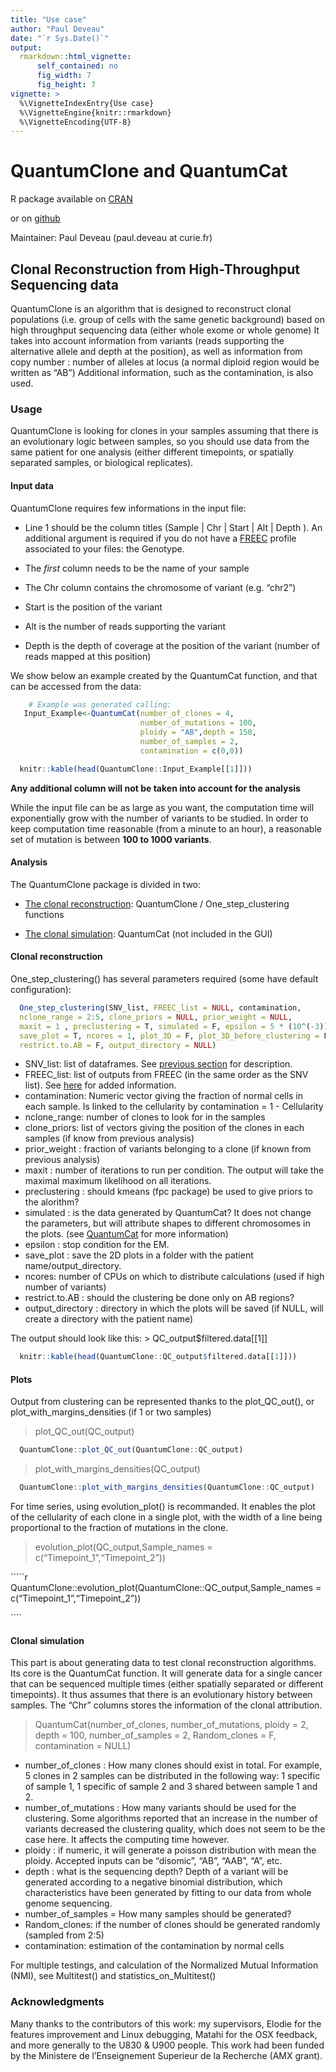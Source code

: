 ```yaml
---
title: "Use case"
author: "Paul Deveau"
date: "`r Sys.Date()`"
output: 
  rmarkdown::html_vignette:
      self_contained: no
      fig_width: 7
      fig_height: 7
vignette: >
  %\VignetteIndexEntry{Use case}
  %\VignetteEngine{knitr::rmarkdown}
  %\VignetteEncoding{UTF-8}
---
```


# QuantumClone and QuantumCat

R package available on [CRAN](http://cran.r-project.org/web/packages/QuantumClone/index.html)

or on [github](https://github.com/DeveauP/QuantumClone)

Maintainer: Paul Deveau (paul.deveau at curie.fr)

## Clonal Reconstruction from High-Throughput Sequencing data

QuantumClone is an algorithm that is designed to reconstruct clonal populations (i.e. group of cells with the same genetic background) based on high throughput sequencing data (either whole exome or whole genome)
It takes into account information from variants (reads supporting the alternative allele and depth at the position), as well as information from copy number : number of alleles at locus (a normal diploid region would be written as "AB")
Additional information, such as the contamination, is also used.


### <a name="UA"></a>  Usage
QuantumClone is looking for clones in your samples assuming that there is an evolutionary logic between samples, so you should use data from the same patient for one analysis (either different timepoints, or spatially separated samples, or biological replicates).


#### Input data
QuantumClone requires few informations in the input file:
<a name="SNVD"></a>

* Line 1 should be the column titles (Sample | Chr | Start | Alt | Depth ). An additional argument is required if you do not have a [FREEC](http://bioinfo-out.curie.fr/projects/freec/) profile associated to your files: the Genotype.

* The *first* column needs to be the name of your sample

* The Chr column contains the chromosome of variant (e.g. "chr2")

* Start is the position of the variant

* Alt is the number of reads supporting the variant

* Depth is the depth of coverage at the position of the variant (number of reads mapped at this position)

We show below an example created by  the QuantumCat function, and that can be accessed from the data:
````r
    # Example was generated calling:
   Input_Example<-QuantumCat(number_of_clones = 4,
                             number_of_mutations = 100,
                             ploidy = "AB",depth = 150,
                             number_of_samples = 2,
                             contamination = c(0,0))
````
````r
  knitr::kable(head(QuantumClone::Input_Example[[1]]))
````


**Any additional column will not be taken into account for the analysis**


While the input file can be as large as you want, the computation time will exponentially grow with the number of variants to be studied. In order to keep computation time reasonable (from a minute to an hour), a reasonable set of mutation is between **100 to 1000 variants**.


#### Analysis
The QuantumClone package is divided in two:

* [The clonal reconstruction](#CR): QuantumClone / One_step_clustering functions

* [The clonal simulation](#CS): QuantumCat (not included in the GUI)

#### <a name="CR"></a> Clonal reconstruction
One_step_clustering() has several parameters required (some have default configuration):
````r
  One_step_clustering(SNV_list, FREEC_list = NULL, contamination,
  nclone_range = 2:5, clone_priors = NULL, prior_weight = NULL,
  maxit = 1 , preclustering = T, simulated = F, epsilon = 5 * (10^(-3)),
  save_plot = T, ncores = 1, plot_3D = F, plot_3D_before_clustering = F,
  restrict.to.AB = F, output_directory = NULL)
````

* SNV_list: list of dataframes. See [previous section](#SNVD) for description.
* FREEC_list: list of outputs from FREEC (in the same order as the SNV list). See [here](#FREECD) for added information.
* contamination: Numeric vector giving the fraction of normal cells in each sample. Is linked to the cellularity by contamination = 1 - Cellularity
* nclone_range: number of clones to look for in the samples
* clone_priors: list of vectors giving the position of the clones in each samples (if know from previous analysis)
* prior_weight : fraction of variants belonging to a clone (if known from previous analysis)
* maxit : number of iterations to run per condition. The output will take the maximal maximum likelihood on all iterations.
* preclustering : should kmeans (fpc package) be used to give priors to the alorithm?
* simulated : is the data generated by QuantumCat? It does not change the parameters, but will attribute shapes to different chromosomes in the plots. (see [QuantumCat](#CS) for more information)
* epsilon : stop condition for the EM.
* save_plot : save the 2D plots in a folder with the patient name/output_directory.
* ncores: number of CPUs on which to distribute calculations (used if high number of variants)
* restrict.to.AB : should the clustering be done only on AB regions?
* output_directory : directory in which the plots will be saved (if NULL, will create a directory with the patient name)

The output should look like this:
> QC_output$filtered.data[[1]]

````r
  knitr::kable(head(QuantumClone::QC_output$filtered.data[[1]]))
````

#### Plots

Output from clustering can be represented thanks to the plot_QC_out(), or plot_with_margins_densities (if 1 or two samples)

> plot_QC_out(QC_output)

````r
  QuantumClone::plot_QC_out(QuantumClone::QC_output)
````

> plot_with_margins_densities(QC_output)

````r
  QuantumClone::plot_with_margins_densities(QuantumClone::QC_output)
````

For time series, using evolution_plot() is recommanded. It enables the plot of the cellularity of each clone in a single plot, with the width of a line being proportional to the fraction of mutations in the clone.

> evolution_plot(QC_output,Sample_names = c("Timepoint_1","Timepoint_2"))

`````r
QuantumClone::evolution_plot(QuantumClone::QC_output,Sample_names = c("Timepoint_1","Timepoint_2"))

````

#### <a name="CS"></a> Clonal simulation
This part is about generating data to test clonal reconstruction algorithms. Its core is the QuantumCat function. It will generate data for a single cancer that can be sequenced multiple times (either spatially separated or different timepoints). It thus assumes that there is an evolutionary history between samples. The "Chr" columns stores the information of the clonal attribution.

> QuantumCat(number_of_clones, number_of_mutations, ploidy = 2, depth = 100,
  number_of_samples = 2, Random_clones = F, contamination = NULL)

* number_of_clones : How many clones should exist in total. For example, 5 clones in 2 samples can be distributed in the following way: 1 specific of sample 1, 1 specific of sample 2 and 3 shared between sample 1 and 2.
* number_of_mutations : How many variants should be used for the clustering. Some algorithms reported that an increase in the number of variants decreased the clustering quality, which does not seem to be the case here. It affects the computing time however.
* ploidy : if numeric, it will generate a poisson distribution with mean the ploidy. Accepted inputs can be "disomic", "AB", "AAB", "A", etc.
* depth : what is the sequencing depth? Depth of a variant will be generated according to a negative binomial distribution, which characteristics have been generated by fitting to our data from whole genome sequencing.
* number_of_samples = How many samples should be generated?
* Random_clones: if the number of clones should be generated randomly (sampled from 2:5)
* contamination: estimation of the contamination by normal cells

For multiple testings, and calculation of the Normalized Mutual Information (NMI), see Multitest() and statistics_on_Multitest()

### Acknowledgments
Many thanks to the contributors of this work: my supervisors, Elodie for the features improvement and Linux debugging, Matahi for the OSX feedback, and more generally to the U830 & U900 people. This work had been funded by the Ministere de l'Enseignement Superieur de la Recherche (AMX grant).

